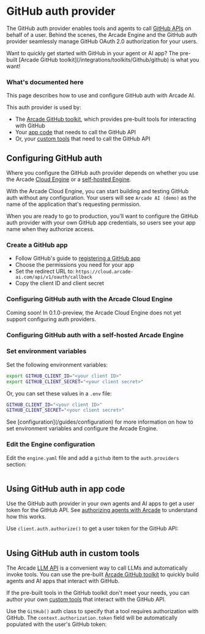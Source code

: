 # GitHub auth provider

The GitHub auth provider enables tools and agents to call
[GitHub APIs](https://docs.github.com/en/rest/overview/resources-in-the-rest-api)
on behalf of a user. Behind the scenes, the Arcade Engine and the GitHub auth
provider seamlessly manage GitHub OAuth 2.0 authorization for your users.

<Tip>
  Want to quickly get started with GitHub in your agent or AI app? The pre-built
  [Arcade GitHub toolkit](/integrations/toolkits/Github/github) is what you
  want!
</Tip>

### What's documented here

This page describes how to use and configure GitHub auth with Arcade AI.

This auth provider is used by:

- The [Arcade GitHub toolkit](/integrations/toolkits/Github/github), which
  provides pre-built tools for interacting with GitHub
- Your [app code](#using-github-auth-in-your-app-code) that needs to call the
  GitHub API
- Or, your [custom tools](#using-github-auth-in-customtools) that need to call
  the GitHub API

## Configuring GitHub auth

Where you configure the GitHub auth provider depends on whether you use the
Arcade [Cloud Engine](/home/cloud-engine) or a
[self-hosted Engine](/guides/installation).

With the Arcade Cloud Engine, you can start building and testing GitHub auth
without any configuration. Your users will see `Arcade AI (demo)` as the name of
the application that's requesting permission.

When you are ready to go to production, you'll want to configure the GitHub auth
provider with your own GitHub app credentials, so users see your app name when
they authorize access.

### Create a GitHub app

- Follow GitHub's guide to
  [registering a GitHub app](https://docs.github.com/en/apps/creating-github-apps/registering-a-github-app/registering-a-github-app)
- Choose the permissions you need for your app
- Set the redirect URL to: `https://cloud.arcade-ai.com/api/v1/oauth/callback`
- Copy the client ID and client secret

### Configuring GitHub auth with the Arcade Cloud Engine

<Warning type="warning" emoji="⚠️">
  Coming soon! In 0.1.0-preview, the Arcade Cloud Engine does not yet support
  configuring auth providers.
</Warning>

### Configuring GitHub auth with a self-hosted Arcade Engine

<Steps>

### Set environment variables

Set the following environment variables:

```bash
export GITHUB_CLIENT_ID="<your client ID>"
export GITHUB_CLIENT_SECRET="<your client secret>"
```

Or, you can set these values in a `.env` file:

```bash
GITHUB_CLIENT_ID="<your client ID>"
GITHUB_CLIENT_SECRET="<your client secret>"
```

<Tip>
  See [configuration](/guides/configuration) for more information on how to set
  environment variables and configure the Arcade Engine.
</Tip>

### Edit the Engine configuration

Edit the `engine.yaml` file and add a `github` item to the `auth.providers`
section:

```yaml file=<rootDir>/examples/code/integrations/github/engine.example.yaml {3-5}

```

</Steps>

## Using GitHub auth in app code

Use the GitHub auth provider in your own agents and AI apps to get a user token
for the GitHub API. See [authorizing agents with Arcade](/guides/agentauth) to
understand how this works.

Use `client.auth.authorize()` to get a user token for the GitHub API:

```python file=<rootDir>/examples/code/integrations/github/custom_auth.py {7-10}

```

## Using GitHub auth in custom tools

The Arcade [LLM API](/guides/llmtoolcalling) is a convenient way to call LLMs
and automatically invoke tools. You can use the pre-built
[Arcade GitHub toolkit](/integrations/toolkits/Github/github) to quickly build
agents and AI apps that interact with GitHub.

If the pre-built tools in the GitHub toolkit don't meet your needs, you can
author your own [custom tools](/guides/customtools) that interact with the
GitHub API.

Use the `GitHub()` auth class to specify that a tool requires authorization with
GitHub. The `context.authorization.token` field will be automatically populated
with the user's GitHub token:

```python file=<rootDir>/examples/code/integrations/github/custom_tool.py {2,5,13}

```
